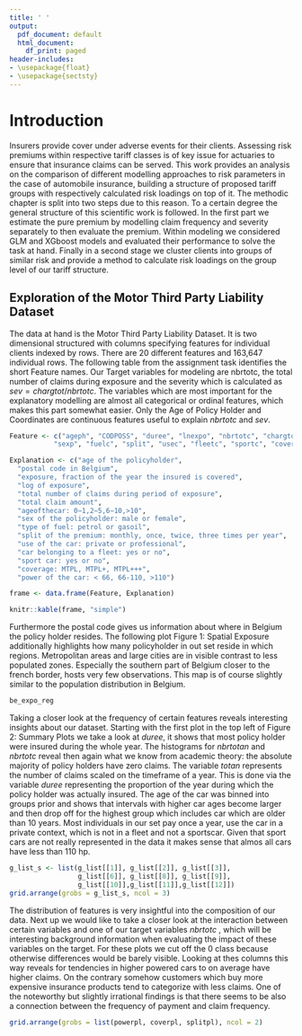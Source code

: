 ```yaml
---
title: ' '
output:
  pdf_document: default
  html_document:
    df_print: paged
header-includes:
- \usepackage{float}
- \usepackage{sectsty}
---
```




# Introduction

Insurers provide cover under adverse events for their clients. Assessing risk premiums within respective tariff classes is of key issue for actuaries to ensure that insurance claims can be served. \citep{henckaerts_boosting_2020} This work provides an analysis on the comparison of different modelling approaches to risk parameters in the case of automobile insurance, building a structure of proposed tariff groups with respectively calculated risk loadings on top of it. The methodic chapter is split into two steps due to this reason. To a certain degree the general structure of this scientific work is followed. \citep{henckaerts_boosting_2020}  In the first part we estimate the pure premium by modelling claim frequency and severity separately to then evaluate the premium. Within  modeling we considered GLM and XGboost models and evaluated their performance to solve the task at hand. Finally in a second stage we cluster clients into groups of similar risk and  provide a method to calculate risk loadings on the group level of our tariff structure. 


## Exploration of the Motor Third Party Liability Dataset

The data at hand is the Motor Third Party Liability Dataset. It is two dimensional structured with columns specifying features for individual clients indexed by rows. There are 20 different features and 163,647 individual rows. The following table from the assignment task identifies the short Feature names. Our Target variables for modeling are nbrtotc, the total number of claims during exposure and the severity which is calculated as $sev = chargtot / nbrtotc$. The variables which are most important for the explanatory modelling are almost all categorical or ordinal features, which makes this part somewhat easier. Only the Age of Policy Holder and Coordinates are continuous features useful to explain $nbrtotc$ and $sev$. 

\newpage


```r
Feature <- c("ageph", "CODPOSS", "duree", "lnexpo", "nbrtotc", "chargtot", "agecar", 
           "sexp", "fuelc", "split", "usec", "fleetc", "sportc", "coverp", "powerc")

Explanation <- c("age of the policyholder", 
  "postal code in Belgium", 
  "exposure, fraction of the year the insured is covered",
  "log of exposure", 
  "total number of claims during period of exposure",
  "total claim amount",
  "ageofthecar: 0−1,2−5,6−10,>10", 
  "sex of the policyholder: male or female",
  "type of fuel: petrol or gasoil",
  "split of the premium: monthly, once, twice, three times per year",
  "use of the car: private or professional",
  "car belonging to a fleet: yes or no", 
  "sport car: yes or no",
  "coverage: MTPL, MTPL+, MTPL+++",
  "power of the car: < 66, 66-110, >110")

frame <- data.frame(Feature, Explanation)

knitr::kable(frame, "simple")

```


Furthermore the postal code gives us information about where in Belgium the policy holder resides. The following plot Figure 1: Spatial Exposure additionally highlights how many policyholder in out set reside in which regions. Metropolitan areas and large cities are in visible contrast to less populated zones. Especially the southern part of Belgium closer to the french border, hosts very few observations. This map is of course slightly similar to the population distribution in Belgium.  

\newpage
  
  
```r
be_expo_reg

```


Taking a closer look at the frequency of certain features reveals interesting insights about our dataset. Starting with the first plot in the top left of Figure 2: Summary Plots we take a look at $duree$, it shows that most policy holder were insured during the whole year. The histograms for $nbrtotan$ and $nbrtotc$ reveal then again what we know from academic theory: the absolute majority of policy holders have zero claims. The variable $totan$ represents the number of claims scaled on the timeframe of a year. This is done via the variable $duree$ representing the proportion of the year during which the policy holder was actually insured.  The age of the car was binned into groups prior and shows that intervals with higher car ages become larger and then drop off for the highest group which includes car which are older than 10 years. Most individuals in our set pay once a year, use the car in a private context, which is not in a fleet and not a sportscar. Given that sport cars are not really represented in the data it makes sense that almos all cars have less than 110 hp. 


```r
g_list_s <- list(g_list[[1]], g_list[[2]], g_list[[3]], 
                 g_list[[6]], g_list[[8]], g_list[[9]], 
                 g_list[[10]],g_list[[11]],g_list[[12]])
grid.arrange(grobs = g_list_s, ncol = 3)
```

\newpage

The distribution of features is very insightful into the composition of our data. Next up we would like to take a closer look at the interaction between certain variables and one of our target variables $nbrtotc$ , which will be interesting background information when evaluating the impact of these variables on the target. For these plots we cut off the 0 class because otherwise differences would be barely visible. Looking at thes columns this way reveals for tendencies in higher powered cars to on average have higher claims. On the contrary somehow customers which buy more expensive insurance products tend to categorize with less claims. One of the noteworthy but  slightly irrational findings is that there seems to be also a connection between the frequency of payment and claim frequency. 

```r

grid.arrange(grobs = list(powerpl, coverpl, splitpl), ncol = 2)
```





 
